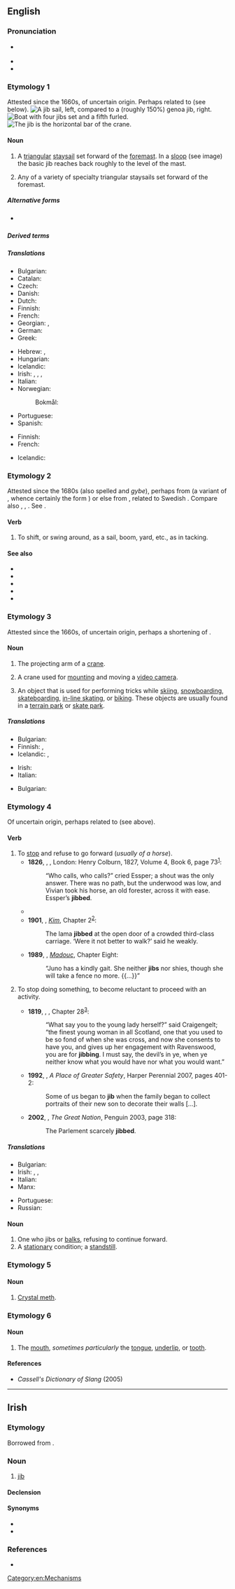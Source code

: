 ==English==
{{wikipedia|dab=Jib (disambiguation)}}

===Pronunciation===
* {{a|UK|US}} {{IPA|en|/dʒɪb/}}
* {{audio|en|En-au-jib.ogg|Audio (AU)}}
* {{rhymes|en|ɪb}}

===Etymology 1===
Attested since the 1660s, of uncertain origin. Perhaps related to {{m|en|jib||shift or swing around}} (see below).
[[Image:Jib vs genoa.svg|thumb|A '''jib''' sail, left, compared to a (roughly 150%) genoa jib, right.]]
[[File:Alexander von Humboldt 1 bearbeitet.JPG|thumb|Boat with four '''jibs''' set and a fifth furled.]]
[[File:Jib crane.jpg|thumb|The '''jib''' is the horizontal bar of the crane.]]
{{wikipedia}}

====Noun====
{{en-noun}}

# {{lb|en|nautical}} A [[triangular]] [[staysail]] set forward of the [[foremast]]. In a [[sloop]] (see image) the basic jib reaches back roughly to the level of the mast.
# {{lb|en|nautical|usually with a modifier}} Any of a variety of specialty triangular staysails set forward of the foremast.

=====Alternative forms=====
* {{l|en|jibe}} {{qualifier|archaic}}

=====Derived terms=====
{{der3|en|[[cut of one's jib|cut of one’s jib]]
|flying jib
|genoa jib
|inner jib
|jib header
|jib headed
|jib topsail
|outer jib
|storm jib
}}

=====Translations=====
{{trans-top|triangular staysail}}
* Bulgarian: {{t|bg|кливер|m}}
* Catalan: {{t+|ca|floc|m}}
* Czech: {{t+|cs|kosatka|f}}
* Danish: {{t+|da|fok|c}}
* Dutch: {{t+|nl|fok}}
* Finnish: {{t+|fi|fokka}}
* French: {{t+|fr|foc|m}}
* Georgian: {{t|ka|განივა}}, {{t|ka|კლივერი}}
* German: {{t+|de|Fock|f}}
* Greek: {{t+|el|φλόκος|m}}
{{trans-mid}}
* Hebrew: {{t+|he|חָלוּץ|m|tr=khaluts}}, {{t+|he|מִפְרָשׂ חָלוּץ|m|tr=mifras khaluts}}
* Hungarian: {{t|hu|orrvitorla}}
* Icelandic: {{t|is|fokka|f}}
* Irish: {{t|ga|jib|f}}, {{t|ga|éadach cinn|m}}, {{t|ga|seol cinn|m}}, {{t|ga|seol jibe|m}}
* Italian: {{t+|it|fiocco|m}}
* Norwegian:
*: Bokmål: {{t|nb|fokk|m}}
* Portuguese: {{t|pt|bujarrona|f}}
* Spanish: {{t+|es|foque|m}}
{{trans-bottom}}

{{trans-top|any of a variety of triangular sails}}
* Finnish: {{t|fi|keulapurje}}
* French: {{t+|fr|foc|m}}
{{trans-mid}}
* Icelandic: {{t|is|framsegl|n}}
{{trans-bottom}}

===Etymology 2===
Attested since the 1680s (also spelled {{m|en|jibe}} and ''gybe''), perhaps from {{der|en|nl|gijben}} (a variant of {{m|nl|gijpen||to turn sails suddenly}}, whence certainly the form {{m|en|jibe}}) or else from {{der|en|da|gibbe||jib, jibe}}, related to Swedish {{m|sv|gippa||jib, jibe, jerk, make jump}}. Compare also {{cog|gmh|gempeln||to spring}}, {{cog|sv|guppa||to move up and down}}, {{cog|sv|gumpa||to jump, spring}}. See {{l|en|jump}}.

====Verb====
{{en-verb|jibb}}

# {{lb|en|mostly|nautical}} To shift, or swing around, as a sail, boom, yard, etc., as in tacking.

====See also====
* {{l|en|asymmetrical spinnaker}}
* {{l|en|blooper}}
* {{l|en|deck sweeper}}
* {{l|en|drifter}}
* {{l|en|genoa}}

===Etymology 3===
Attested since the 1660s, of uncertain origin, perhaps a shortening of {{m|en|gibbet}}.

====Noun====
{{en-noun}}

# The projecting arm of a [[crane]].
# {{lb|en|metonymy}} A crane used for [[mount]]ing and moving a [[video camera]].
# An object that is used for performing tricks while [[skiing]], [[snowboarding]], [[skateboarding]], [[in-line skating]], or [[biking]]. These objects are usually found in a [[terrain park]] or [[skate park]].

=====Translations=====
{{trans-top|projecting arm of a crane}}
* Bulgarian: {{t+|bg|стрела|f}}
* Finnish: {{t+|fi|puomi}}, {{t+|fi|jigi}}
* Icelandic: {{t|is|lyftiarmur|m}}, {{t|is|bóma|f}}
{{trans-mid}}
* Irish: {{t|ga|géag|f}}
* Italian: {{t|it|braccio mobile}}
{{trans-bottom}}

{{trans-top|crane for mounting, moving a video camera}}
{{trans-mid}}
* Bulgarian: {{t+|bg|кран|m}}
{{trans-bottom}}

{{trans-top|object for performing tricks}}
{{trans-mid}}
{{trans-bottom}}

===Etymology 4===
Of uncertain origin, perhaps related to {{m|en|jib||shift or swing around}} (see above).

====Verb====
{{en-verb|jibb}}

# To [[stop]] and refuse to go forward (''usually of a horse'').
#* '''1826''', {{w|Benjamin Disraeli}}, ''{{w|Vivian Grey}}'', London: Henry Colburn, 1827, Volume 4, Book 6, page 73<sup>[http://catalog.hathitrust.org/Record/008724126]</sup>:
#*: “Who calls, who calls?” cried Essper; a shout was the only answer. There was no path, but the underwood was low, and Vivian took his horse, an old forester, across it with ease. Essper’s '''jibbed'''.
#* {{RQ:Conrad Heart of Darkness|I|Then he got fever, and had to be carried in a hammock slung under a pole. As he weighed sixteen stone I had no end of rows with the carriers. They '''jibbed''', ran away, sneaked off with their loads in the night—quite a mutiny.}}
#* '''1901''', {{w|Rudyard Kipling}}, ''[[w:Kim (novel)|Kim]]'', Chapter 2<sup>[http://www.gutenberg.org/files/2226/2226.txt]</sup>:
#*: The lama '''jibbed''' at the open door of a crowded third-class carriage. ‘Were it not better to walk?’ said he weakly.
#* '''1989''', {{w|Jack Vance}}, ''[[w:Lyonesse Trilogy|Madouc]]'', Chapter Eight:
#*: “Juno has a kindly gait. She neither '''jibs''' nor shies, though she will take a fence no more. {{...}}”
# {{lb|en|figuratively}} To stop doing something, to become reluctant to proceed with an activity.
#* '''1819''', {{w|Walter Scott}}, ''{{w|The Bride of Lammermoor}}'', Chapter 28<sup>[http://www.gutenberg.org/files/471/471-h/471-h.htm]</sup>:
#*: “What say you to the young lady herself?” said Craigengelt; “the finest young woman in all Scotland, one that you used to be so fond of when she was cross, and now she consents to have you, and gives up her engagement with Ravenswood, you are for '''jibbing'''. I must say, the devil’s in ye, when ye neither know what you would have nor what you would want.”
#* '''1992''', {{w|Hilary Mantel}}, ''A Place of Greater Safety'', Harper Perennial 2007, pages 401-2:
#*: Some of us began to '''jib''' when the family began to collect portraits of their new son to decorate their walls [...].
#* '''2002''', {{w|Colin Jones (historian)|Colin Jones}}, ''The Great Nation'', Penguin 2003, page 318:
#*: The Parlement scarcely '''jibbed'''.

=====Translations=====
{{trans-top|(horse) to stop, refuse to proceed}}
* Bulgarian: {{t|bg|дърпам се}}
* Irish: {{t|ga|[[éirigh]] [[stalcánta]]}}, {{t|ga|[[stailc]] a [[cur|chur]] [[suas]]}}, {{t|ga|[[cos]] a [[cur|chur]] [[i]] d[[taca]]}}
* Italian: {{t+|it|impuntarsi}}
* Manx: {{t|gv|obb}}
{{trans-mid}}
* Portuguese: {{t+|pt|empacar}}
* Russian: {{t+|ru|арта́читься|n|impf}}
{{trans-bottom}}

====Noun====
{{en-noun}}

# One who jibs or [[balk]]s, refusing to continue forward.
# A [[stationary]] condition; a [[standstill]].

===Etymology 5===

====Noun====
{{en-noun|?}}

# {{lb|en|slang}} [[crystal meth|Crystal meth]].

===Etymology 6===

====Noun====
{{en-noun}}

# {{lb|en|slang|especially|AAVE}} The [[mouth]], ''sometimes particularly'' the [[tongue]], [[underlip]], or [[tooth]].
#: {{rfex|en}}

====References====
* ''Cassell's Dictionary of Slang'' (2005)<!--has these all as separate senses-->

[[Category:en:Mechanisms]]

----

==Irish==

===Etymology===
Borrowed from {{bor|ga|en|jib}}.

===Noun===
{{ga-noun|f|jibe|jibeanna}}

# {{lb|ga|nautical}} [[#English|jib]]

====Declension====
{{ga-decl-f2|j|ib|ibe|pl=ibeanna}}

====Synonyms====
* {{l|ga|éadach cinn|g=m}}
* {{l|ga|seol cinn|g=m}}

===References===
* {{R:ga:Ó Dónaill}}